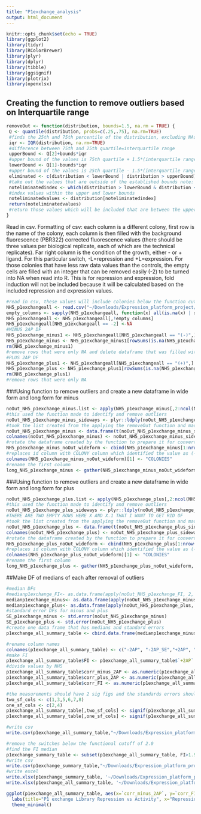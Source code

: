 ```yaml
---
title: "P1exchange_analysis"
output: html_document
---
```


```r
knitr::opts_chunk$set(echo = TRUE)
library(ggplot2)
library(tidyr)
library(RColorBrewer)
library(plyr)
library(dplyr)
library(tibble)
library(ggsignif)
library(plotrix)
library(openxlsx)
```

## Creating the function to remove outliers based on Interquartile range
```r
removeOut <- function(distribution, bounds=1.5, na.rm = TRUE) {
 Q <- quantile(distribution, probs=c(.25,.75), na.rm=TRUE) 
 #finds the 25th and 75th percentile of the distribution, excluding NAs
 iqr <- IQR(distribution, na.rm=TRUE)
 #difference between 75th and 25th quartile=interquartile range
 upperBound <- Q[2]+bounds*iqr
 #upper bound of the values is 75th quartile + 1.5*(interquartile range) note: that 1.5 can be varied by changing bound
 lowerBound <- Q[1]-bounds*iqr
 #upper bound of the values is 25th quartile - 1.5*(interquartile range)
 eliminated <- c(distribution < lowerBound | distribution > upperBound)
 #take out the values that are outside of the established bounds note: that 1.5 can be varied by changing bound
 noteliminatedindex <- which(distribution > lowerBound & distribution < upperBound)
 #index values within the upper and lower bounds
 noteliminatedvalues <- distribution[noteliminatedindex]
 return(noteliminatedvalues)
 #return those values which will be included that are between the upper and lower bounds 
}
```

Read in csv.
Formatting of csv: each column is a different colony, first row is the name of the colony, each column is then filled with the background fluorescence (PBR322) corrected fluorescence values (there should be three values per biological replicate, each of which are the technical replicates). Far right column is the condition of the growth, either - or + ligand. For this particular switch, -L=repression and +L=expression. For those colonies that have less raw data values than the controls, the empty cells are filled with an integer that can be removed easily (-2) to be turned into NA when read into R. 
This is for repression and expression, fold induction will not be included because it will be calculated based on the included repression and expression values.
```r
#read in csv, these values will include colonies below the function cut off which has been defined here as 2.0
NH5_p1exchangeall <- read.csv("~/Downloads/Expression_platform_project/expression_platform_files/P1exchange_data.csv", header=T)
empty_columns <- sapply(NH5_p1exchangeall, function(x) all(is.na(x) | x==""))
NH5_p1exchangeall <- NH5_p1exchangeall[,!empty_columns]
NH5_p1exchangeall[NH5_p1exchangeall == -2] <-NA
#MINUS 2AP DF
NH5_p1exchange_minus1 <- NH5_p1exchangeall[NH5_p1exchangeall == "(-)",]
NH5_p1exchange_minus <- NH5_p1exchange_minus1[rowSums(is.na(NH5_p1exchange_minus1)) !=ncol(NH5_p1exchange_minus1),]
rm(NH5_p1exchange_minus1)
#remove rows that were only NA and delete dataframe that was filled with NA only columns
#PLUS 2AP DF
NH5_p1exchange_plus1 <- NH5_p1exchangeall[NH5_p1exchangeall == "(+)",]
NH5_p1exchange_plus <- NH5_p1exchange_plus1[rowSums(is.na(NH5_p1exchange_plus1)) !=ncol(NH5_p1exchange_plus1),]
rm(NH5_p1exchange_plus1)
#remove rows that were only NA 
```

###Using function to remove outliers and create a new dataframe in wide form and long form for minus
```r
noOut_NH5_p1exchange_minus.list <- apply(NH5_p1exchange_minus[,2:ncol(NH5_p1exchange_minus)], 2, removeOut, na.rm=TRUE)
#this used the function made to identify and remove outliers 
noOut_NH5_p1exchange_minus_sideways <- plyr::ldply(noOut_NH5_p1exchange_minus.list, rbind)
#took the list created from the applying the removeOut function and made it into a dataframe 
noOut_NH5_p1exchange_minus <- data.frame(t(noOut_NH5_p1exchange_minus_sideways[-1]))
colnames(noOut_NH5_p1exchange_minus) <- noOut_NH5_p1exchange_minus_sideways[,1]
#rotate the dataframe created by the function to prepare it for converting to long form 
NH5_p1exchange_minus_noOut_wideform <- cbind(NH5_p1exchange_minus[1:nrow(noOut_NH5_p1exchange_minus),1], noOut_NH5_p1exchange_minus[,1:ncol(noOut_NH5_p1exchange_minus)])
#replaces id column with COLONY column which identified the value as (-) or (+)
colnames(NH5_p1exchange_minus_noOut_wideform)[1] <- "COLONIES"
#rename the first column 
long_NH5_p1exchange_minus <- gather(NH5_p1exchange_minus_noOut_wideform, Colony_Name, Fluorescence, -COLONIES)
```

###Using function to remove outliers and create a new dataframe in wide form and long form for plus
```r

noOut_NH5_p1exchange_plus.list <- apply(NH5_p1exchange_plus[,2:ncol(NH5_p1exchange_plus)], 2, removeOut, na.rm=TRUE)
#this used the function made to identify and remove outliers 
noOut_NH5_p1exchange_plus_sideways <- plyr::ldply(noOut_NH5_p1exchange_plus.list, rbind)
#THERE ARE TWO EMPTY ROWS HERE X AND X.1 THAT I WANT TO GET RID OF 
#took the list created from the applying the removeOut function and made it into a dataframe 
noOut_NH5_p1exchange_plus <- data.frame(t(noOut_NH5_p1exchange_plus_sideways[-1]))
colnames(noOut_NH5_p1exchange_plus) <- noOut_NH5_p1exchange_plus_sideways[,1]
#rotate the dataframe created by the function to prepare it for converting to long form 
NH5_p1exchange_plus_noOut_wideform <- cbind(NH5_p1exchange_plus[1:nrow(noOut_NH5_p1exchange_plus),1], noOut_NH5_p1exchange_plus[,1:ncol(noOut_NH5_p1exchange_plus)])
#replaces id column with COLONY column which identified the value as (-) or (+)
colnames(NH5_p1exchange_plus_noOut_wideform)[1] <- "COLONIES"
#rename the first column 
long_NH5_p1exchange_plus <- gather(NH5_p1exchange_plus_noOut_wideform, Colony_Name, Fluorescence, -COLONIES)
```

##Make DF of medians of each after removal of outliers 
```r
#median DFs
#medianp1exchange_FI<- as.data.frame(apply(noOut_NH5_p1exchange_FI, 2, median, na.rm=TRUE))
medianp1exchange_minus<- as.data.frame(apply(noOut_NH5_p1exchange_minus, 2, median, na.rm=TRUE))
medianp1exchange_plus<- as.data.frame(apply(noOut_NH5_p1exchange_plus, 2, median, na.rm=TRUE))
#standard error DFs for minus and plus
SE_p1exchange_minus <- std.error(noOut_NH5_p1exchange_minus)
SE_p1exchange_plus <- std.error(noOut_NH5_p1exchange_plus)
#create one data frame that has medians and standard errors
p1exchange_all_summary_table <- cbind.data.frame(medianp1exchange_minus, SE_p1exchange_minus, medianp1exchange_plus, SE_p1exchange_plus)

#rename column names
colnames(p1exchange_all_summary_table) <- c("-2AP", "-2AP_SE","+2AP", "+2AP_SE")
#make FI
p1exchange_all_summary_table$FI <- p1exchange_all_summary_table$`+2AP` / p1exchange_all_summary_table$`-2AP`
#divide values by NH5
p1exchange_all_summary_table$corr_minus_2AP <- as.numeric(p1exchange_all_summary_table$'-2AP')/p1exchange_all_summary_table[c("NH5"),c("-2AP")]
p1exchange_all_summary_table$corr_plus_2AP <- as.numeric(p1exchange_all_summary_table$'+2AP')/p1exchange_all_summary_table[c("NH5"),c("+2AP")]
p1exchange_all_summary_table$corr_FI <- as.numeric(p1exchange_all_summary_table$FI)/p1exchange_all_summary_table[c("NH5"),c("FI")]

#the measurements should have 2 sig figs and the standards errors should have 1 sig fig
two_sf_cols <- c(1,3,5,6,7,8)
one_sf_cols <- c(2,4)
p1exchange_all_summary_table[,two_sf_cols] <- signif(p1exchange_all_summary_table[,two_sf_cols],2)
p1exchange_all_summary_table[,one_sf_cols] <- signif(p1exchange_all_summary_table[,one_sf_cols],1)

#write csv
write.csv(p1exchange_all_summary_table,"~/Downloads/Expression_platform_project/expression_platform_files/analysis/output_files/p1exchange/p1exchange_all_summary_table.csv", row.names = TRUE)

#remove the switches below the functional cutoff of 2.0
#find the FI median
p1exchange_summary_table <- subset(p1exchange_all_summary_table, FI>1.9)
#write csv
write.csv(p1exchange_summary_table,"~/Downloads/Expression_platform_project/expression_platform_files/analysis/output_files/p1exchange/p1exchange_summary_table.csv", row.names = TRUE)
#write excel
write.xlsx(p1exchange_summary_table, '~/Downloads/Expression_platform_project/expression_platform_files/analysis/output_files/p1exchange/p1exchange_summary_table.xlsx', rowNames = TRUE)
write.xlsx(p1exchange_all_summary_table, '~/Downloads/Expression_platform_project/expression_platform_files/analysis/output_files/p1exchange/p1exchange_all_summary_table.xlsx', rowNames = TRUE)

ggplot(p1exchange_all_summary_table, aes(x=`corr_minus_2AP`, y=`corr_FI`))+ geom_point(size=2, alpha=1, show.legend = FALSE)+
  labs(title="P1 exchange Library Repression vs Activity", x="Repression", y="Fold Induction")+
  theme_minimal()
```
